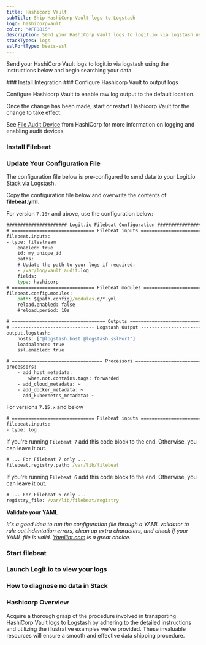 ```yaml
---
title: Hashicorp Vault
subTitle: Ship HashiCorp Vault logs to Logstash
logo: hashicorpvault
color: "#FFD815"
description: Send your HashiCorp Vault logs to logit.io via logstash using the instructions below and begin searching your data
stackTypes: logs
sslPortType: beats-ssl
---
```


Send your HashiCorp Vault logs to logit.io via logstash using the 
instructions below and begin searching your data.

<Steps>
  ### Install Integration
  <InstallIntegration/>
  ### Configure Hashicorp Vault to output logs

  Configure Hashicorp Vault to enable raw log output to the default location. 

  Once the change has been made, start or restart Hashicorp Vault for the change to take effect.

  See [File Audit Device](https://www.vaultproject.io/docs/audit/file) from 
  HashiCorp for more information on logging and enabling audit devices.

  ### Install Filebeat

  <InstallFilebeat />

  ### Update Your Configuration File

  The configuration file below is pre-configured to send data to your Logit.io Stack via Logstash.
          
  Copy the configuration file below and overwrite the contents of __filebeat.yml__.

  For version `7.16+` and above, use the configuration below:

  ```cmd copy
  ###################### Logit.io Filebeat Configuration ########################
  # ============================== Filebeat inputs ==============================
  filebeat.inputs:
  - type: filestream
      enabled: true
      id: my_unique_id
      paths:
      # Update the path to your logs if required:
      - /var/log/vault_audit.log
      fields:
      type: hashicorp
  # ============================== Filebeat modules ==============================
  filebeat.config.modules:
      path: ${path.config}/modules.d/*.yml
      reload.enabled: false
      #reload.period: 10s

  # ================================== Outputs ===================================
  # ------------------------------ Logstash Output -------------------------------
  output.logstash:
      hosts: ["@logstash.host:@logstash.sslPort"]
      loadbalance: true
      ssl.enabled: true

  # ================================= Processors =================================
  processors:
      - add_host_metadata:
          when.not.contains.tags: forwarded
      - add_cloud_metadata: ~
      - add_docker_metadata: ~
      - add_kubernetes_metadata: ~
  ```

  For versions `7.15.x` and below

  ```cmd copy
  # ============================== Filebeat inputs ==============================
  filebeat.inputs:
  - type: log
  ```   

  If you're running `Filebeat 7` add this code block to the end. Otherwise, you can leave it out.

  ```cmd copy
  # ... For Filebeat 7 only ...
  filebeat.registry.path: /var/lib/filebeat
  ```

  If you're running `Filebeat 6` add this code block to the end. Otherwise, you can leave it out.

  ```cmd copy
  # ... For Filebeat 6 only ...
  registry_file: /var/lib/filebeat/registry
  ```

  __Validate your YAML__

  _It's a good idea to run the configuration file through a YAML validator to rule out indentation errors, 
  clean up extra characters, and check if your YAML file is valid. [Yamllint.com](https://yamllint.com) is a great choice._

  ### Start filebeat
  
  <StartFilebeat />

  ### Launch Logit.io to view your logs
  <LaunchStack utmMedium="logs" utmCampaign="hashicorp" source="hashicorp" />

  ### How to diagnose no data in Stack

  <DiagnoseNoData />
</Steps>

### Hashicorp Overview
Acquire a thorough grasp of the procedure involved in transporting HashiCorp Vault logs to Logstash 
by adhering to the detailed instructions and utilizing the illustrative examples we've provided. 
These invaluable resources will ensure a smooth and effective data shipping procedure.
